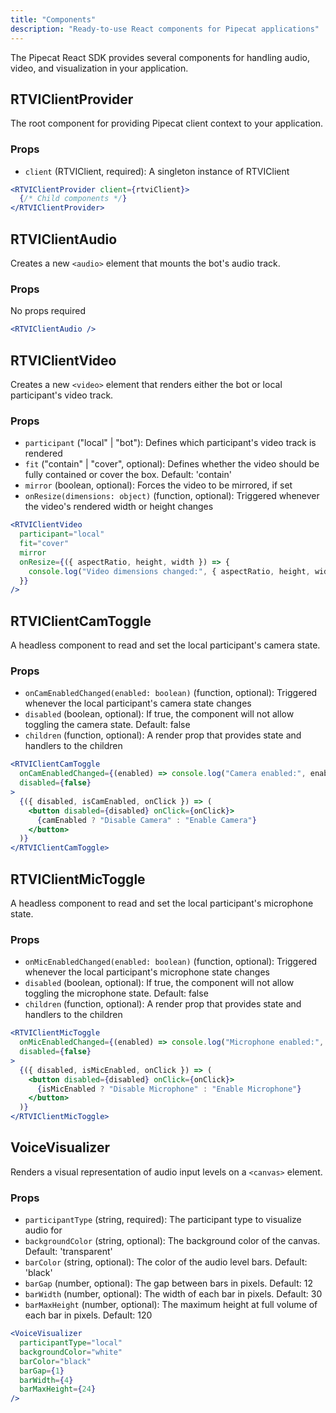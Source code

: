 ```yaml
---
title: "Components"
description: "Ready-to-use React components for Pipecat applications"
---
```


The Pipecat React SDK provides several components for handling audio, video, and visualization in your application.

## RTVIClientProvider

The root component for providing Pipecat client context to your application.

### Props

- `client` (RTVIClient, required): A singleton instance of RTVIClient

```jsx
<RTVIClientProvider client={rtviClient}>
  {/* Child components */}
</RTVIClientProvider>
```

## RTVIClientAudio

Creates a new `<audio>` element that mounts the bot's audio track.

### Props

No props required

```jsx
<RTVIClientAudio />
```

## RTVIClientVideo

Creates a new `<video>` element that renders either the bot or local participant's video track.

### Props

- `participant` ("local" | "bot"): Defines which participant's video track is rendered
- `fit` ("contain" | "cover", optional): Defines whether the video should be fully contained or cover the box. Default: 'contain'
- `mirror` (boolean, optional): Forces the video to be mirrored, if set
- `onResize(dimensions: object)` (function, optional): Triggered whenever the video's rendered width or height changes

```jsx
<RTVIClientVideo
  participant="local"
  fit="cover"
  mirror
  onResize={({ aspectRatio, height, width }) => {
    console.log("Video dimensions changed:", { aspectRatio, height, width });
  }}
/>
```

## RTVIClientCamToggle

A headless component to read and set the local participant's camera state.

### Props

- `onCamEnabledChanged(enabled: boolean)` (function, optional): Triggered whenever the local participant's camera state changes
- `disabled` (boolean, optional): If true, the component will not allow toggling the camera state. Default: false
- `children` (function, optional): A render prop that provides state and handlers to the children

```jsx
<RTVIClientCamToggle
  onCamEnabledChanged={(enabled) => console.log("Camera enabled:", enabled)}
  disabled={false}
>
  {({ disabled, isCamEnabled, onClick }) => (
    <button disabled={disabled} onClick={onClick}>
      {camEnabled ? "Disable Camera" : "Enable Camera"}
    </button>
  )}
</RTVIClientCamToggle>
```

## RTVIClientMicToggle

A headless component to read and set the local participant's microphone state.

### Props

- `onMicEnabledChanged(enabled: boolean)` (function, optional): Triggered whenever the local participant's microphone state changes
- `disabled` (boolean, optional): If true, the component will not allow toggling the microphone state. Default: false
- `children` (function, optional): A render prop that provides state and handlers to the children

```jsx
<RTVIClientMicToggle
  onMicEnabledChanged={(enabled) => console.log("Microphone enabled:", enabled)}
  disabled={false}
>
  {({ disabled, isMicEnabled, onClick }) => (
    <button disabled={disabled} onClick={onClick}>
      {isMicEnabled ? "Disable Microphone" : "Enable Microphone"}
    </button>
  )}
</RTVIClientMicToggle>
```

## VoiceVisualizer

Renders a visual representation of audio input levels on a `<canvas>` element.

### Props

- `participantType` (string, required): The participant type to visualize audio for
- `backgroundColor` (string, optional): The background color of the canvas. Default: 'transparent'
- `barColor` (string, optional): The color of the audio level bars. Default: 'black'
- `barGap` (number, optional): The gap between bars in pixels. Default: 12
- `barWidth` (number, optional): The width of each bar in pixels. Default: 30
- `barMaxHeight` (number, optional): The maximum height at full volume of each bar in pixels. Default: 120

```jsx
<VoiceVisualizer
  participantType="local"
  backgroundColor="white"
  barColor="black"
  barGap={1}
  barWidth={4}
  barMaxHeight={24}
/>
```